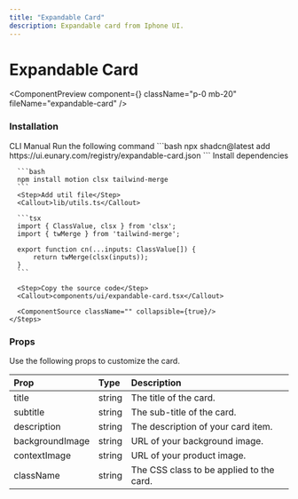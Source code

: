 ```yaml
---
title: "Expandable Card"
description: Expandable card from Iphone UI.
---
```


# Expandable Card

<ComponentPreview component={<ExpandableCardDemo />} className="p-0 mb-20" fileName="expandable-card" />

### Installation

<Tabs defaultValue="manual">
  <TabsList>
    <TabsTrigger value="cli">CLI</TabsTrigger>
    <TabsTrigger value="manual">Manual</TabsTrigger>
  </TabsList>

  <TabsContent value="cli">
    <Steps>
      <Step>Run the following command</Step>
      ```bash
      npx shadcn@latest add https://ui.eunary.com/registry/expandable-card.json
      ```
    </Steps>
  </TabsContent>

  <TabsContent value="manual">
    <Steps>
      <Step>Install dependencies</Step>

      ```bash
      npm install motion clsx tailwind-merge
      ```
      <Step>Add util file</Step>
      <Callout>lib/utils.ts</Callout>

      ```tsx
      import { ClassValue, clsx } from 'clsx';
      import { twMerge } from 'tailwind-merge';

      export function cn(...inputs: ClassValue[]) {
          return twMerge(clsx(inputs));
      }
      ```

      <Step>Copy the source code</Step>
      <Callout>components/ui/expandable-card.tsx</Callout>
     
      <ComponentSource className="" collapsible={true}/>
    </Steps>
  </TabsContent>
</Tabs>



### Props

Use the following props to customize the card.

| Prop                | Type                     | Description                                        |
| :------------------ | :----------------------- | :------------------------------------------------- |
| <Callout>title</Callout>             | <Callout>string</Callout>                   | The title of the card.                             |
| <Callout>subtitle</Callout>          | <Callout>string</Callout>                   | The sub-title of the card.                         |
| <Callout>description</Callout>       | <Callout>string</Callout>                   | The description of your card item.                 |
| <Callout>backgroundImage</Callout>   | <Callout>string</Callout>                   | URL of your background image.                      |
|<Callout>contextImage</Callout>      | <Callout>string</Callout>                   | URL of your product image.                         |
| <Callout>className</Callout>         | <Callout>string</Callout>                   | The CSS class to be applied to the card.           |


<ExploreComponents currentComponent="expandable-card" />
